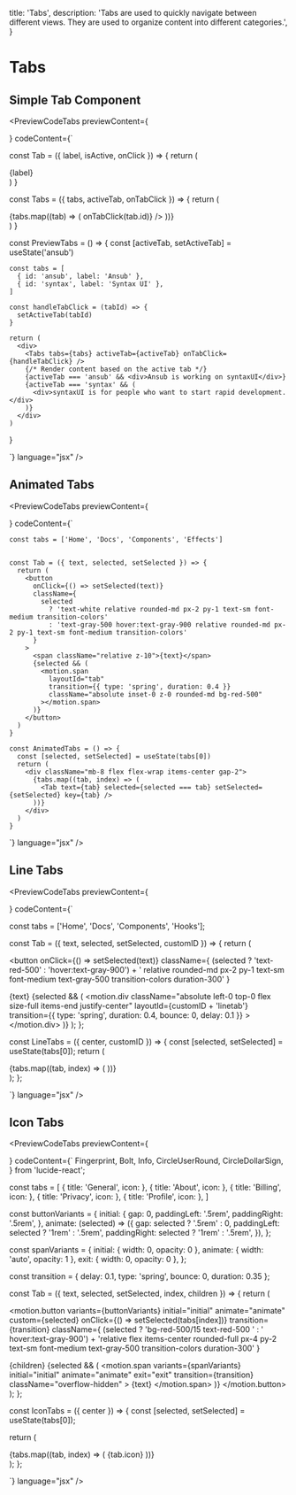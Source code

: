 
  title: 'Tabs',
  description:
    'Tabs are used to quickly navigate between different views. They are used to organize content into different categories.',
}

# Tabs

<div className="my-4"></div>

## Simple Tab Component

<PreviewCodeTabs
  previewContent={
     <div className="max-w-md w-full">
      <SimpleTabs/>
    </div>
  }
codeContent={`

const Tab = ({ label, isActive, onClick }) => {
return (

<div
  className={
    isActive
      ? 'text-decoration-none mx-2 justify-start rounded-t-md border-b-[3px] border-orange-500 bg-white px-2 py-2 pb-2 text-sm font-semibold hover:bg-orange-100'
      : 'text-decoration-none mx-2 cursor-pointer justify-start rounded-t-md px-2 py-2 text-sm font-medium hover:bg-orange-100 hover:bg-transparent'
  }
  onClick={onClick}
>
  {label}
</div>
) }

const Tabs = ({ tabs, activeTab, onTabClick }) => {
return (

<div className="flex w-full">
  {tabs.map((tab) => (
    <Tab
      key={tab.id}
      label={tab.label}
      isActive={activeTab === tab.id}
      onClick={() => onTabClick(tab.id)}
    />
  ))}
</div>
) }

const PreviewTabs = () => {
const [activeTab, setActiveTab] = useState('ansub')

    const tabs = [
      { id: 'ansub', label: 'Ansub' },
      { id: 'syntax', label: 'Syntax UI' },
    ]

    const handleTabClick = (tabId) => {
      setActiveTab(tabId)
    }

    return (
      <div>
        <Tabs tabs={tabs} activeTab={activeTab} onTabClick={handleTabClick} />
        {/* Render content based on the active tab */}
        {activeTab === 'ansub' && <div>Ansub is working on syntaxUI</div>}
        {activeTab === 'syntax' && (
          <div>syntaxUI is for people who want to start rapid development.</div>
        )}
      </div>
    )

}

`}
language="jsx"
/>

<div className="mt-10 border-t border-gray-200"></div>

## Animated Tabs

<PreviewCodeTabs
  previewContent={
    <div className="w-full">
      <ButtonShapeTabs />
    </div>
  }
  codeContent={`

    const tabs = ['Home', 'Docs', 'Components', 'Effects']


    const Tab = ({ text, selected, setSelected }) => {
      return (
        <button
          onClick={() => setSelected(text)}
          className={
            selected
              ? 'text-white relative rounded-md px-2 py-1 text-sm font-medium transition-colors'
              : 'text-gray-500 hover:text-gray-900 relative rounded-md px-2 py-1 text-sm font-medium transition-colors'
          }
        >
          <span className="relative z-10">{text}</span>
          {selected && (
            <motion.span
              layoutId="tab"
              transition={{ type: 'spring', duration: 0.4 }}
              className="absolute inset-0 z-0 rounded-md bg-red-500"
            ></motion.span>
          )}
        </button>
      )
    }

    const AnimatedTabs = () => {
      const [selected, setSelected] = useState(tabs[0])
      return (
        <div className="mb-8 flex flex-wrap items-center gap-2">
          {tabs.map((tab, index) => (
            <Tab text={tab} selected={selected === tab} setSelected={setSelected} key={tab} />
          ))}
        </div>
      )
    }


`}
language="jsx"
/>

<div className="mt-10 border-t border-gray-200"></div>

## Line Tabs

<PreviewCodeTabs
  previewContent={
    <div className="w-full">
      <LineTabs />
    </div>
  }
  codeContent={`

const tabs = ['Home', 'Docs', 'Components', 'Hooks'];

const Tab = ({ text, selected, setSelected, customID }) => {
return (

<button
  onClick={() => setSelected(text)}
  className={
    (selected ? 'text-red-500' : 'hover:text-gray-900') +
    ' relative rounded-md px-2 py-1 text-sm font-medium text-gray-500 transition-colors duration-300'
  }
>
  <span className="relative z-10">{text}</span>
  {selected && (
    <motion.div
      className="absolute left-0 top-0 flex size-full items-end justify-center"
      layoutId={customID + 'linetab'}
      transition={{ type: 'spring', duration: 0.4, bounce: 0, delay: 0.1 }}
    >
      <span className="z-0 h-[3px] w-[60%] rounded-t-full bg-red-500"></span>
    </motion.div>
  )}
</button>
); };

const LineTabs = ({ center, customID }) => {
const [selected, setSelected] = useState(tabs[0]);
return (

<div
  className={
    (center ? 'justify-center ' : '') +
    ' border-black-500/25 mb-8 flex flex-wrap items-center gap-2 border-b'
  }
>
  {tabs.map((tab, index) => (
    <Tab
      text={tab}
      selected={selected === tab}
      setSelected={setSelected}
      key={tab}
      customID={customID}
    />
  ))}
</div>
); };

`}
language="jsx"
/>
<div className="mt-10 border-t border-gray-200"></div>

## Icon Tabs

<PreviewCodeTabs
  previewContent={
    <div className="w-full">
      <IconTabs />
    </div>
  }
  codeContent={`
  Fingerprint,
  Bolt,
  Info,
  CircleUserRound,
  CircleDollarSign,
} from 'lucide-react';

const tabs = [
{ title: 'General', icon: <Bolt /> },
{ title: 'About', icon: <Info /> },
{ title: 'Billing', icon: <CircleDollarSign /> },
{ title: 'Privacy', icon: <Fingerprint /> },
{ title: 'Profile', icon: <CircleUserRound /> },
]

const buttonVariants = {
initial: {
gap: 0,
paddingLeft: '.5rem',
paddingRight: '.5rem',
},
animate: (selected) => ({
gap: selected ? '.5rem' : 0,
paddingLeft: selected ? '1rem' : '.5rem',
paddingRight: selected ? '1rem' : '.5rem',
}),
};

const spanVariants = {
initial: { width: 0, opacity: 0 },
animate: { width: 'auto', opacity: 1 },
exit: { width: 0, opacity: 0 },
};

const transition = { delay: 0.1, type: 'spring', bounce: 0, duration: 0.35 };

const Tab = ({ text, selected, setSelected, index, children }) => {
return (

<motion.button
  variants={buttonVariants}
  initial="initial"
  animate="animate"
  custom={selected}
  onClick={() => setSelected(tabs[index])}
  transition={transition}
  className={
    (selected ? 'bg-red-500/15 text-red-500 ' : ' hover:text-gray-900') +
    'relative flex items-center rounded-full px-4 py-2 text-sm font-medium text-gray-500 transition-colors duration-300'
  }
>
  {children}
  <AnimatePresence>
    {selected && (
      <motion.span
        variants={spanVariants}
        initial="initial"
        animate="animate"
        exit="exit"
        transition={transition}
        className="overflow-hidden"
      >
        {text}
      </motion.span>
    )}
  </AnimatePresence>
</motion.button>
); };

const IconTabs = ({ center }) => {
const [selected, setSelected] = useState(tabs[0]);

return (

<div
  className={
    (center ? 'justify-center ' : '') +
    ' border-black-500/25 mb-8 flex flex-wrap items-center gap-2 border-b pb-2'
  }
>
  {tabs.map((tab, index) => (
    <Tab
      text={tab.title}
      selected={selected === tab}
      setSelected={setSelected}
      index={index}
      key={tab.title}
    >
      {tab.icon}
    </Tab>
  ))}
</div>
); };

`}
language="jsx"
/>
<div className="mt-10 border-t border-gray-200"></div

>
